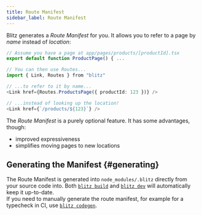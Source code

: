 ```yaml
---
title: Route Manifest
sidebar_label: Route Manifest
---
```


Blitz generates a _Route Manifest_ for you. It allows you to refer to a
page by _name_ instead of _location_:

```ts
// Assume you have a page at app/pages/products/[productId].tsx
export default function ProductPage() { ...

// You can then use Routes...
import { Link, Routes } from "blitz"

// ...to refer to it by name...
<Link href={Routes.ProductsPage({ productId: 123 })} />

// ...instead of looking up the location!
<Link href={`/products/${123}`} />
```

The _Route Manifest_ is a purely optional feature. It has some advantages,
though:

- improved expressiveness
- simplifies moving pages to new locations

## Generating the Manifest {#generating}

The Route Manifest is generated into `node_modules/.blitz` directly from
your source code into. Both [`blitz build`](./cli-build) and
[`blitz dev`](./cli-dev) will automatically keep it up-to-date.  
If you need to manually generate the route manifest, for example for a
typecheck in CI, use [`blitz codegen`](./cli-codegen).
